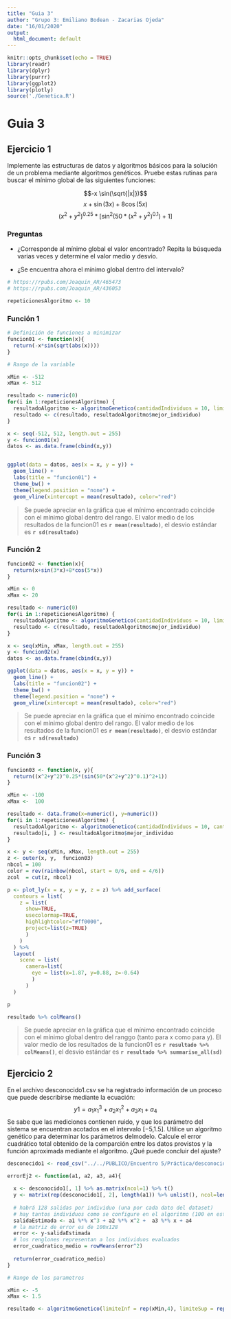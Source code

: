```yaml
---
title: "Guia 3"
author: "Grupo 3: Emiliano Bodean - Zacarias Ojeda"
date: "16/01/2020"
output:
  html_document: default
---
```


```r
knitr::opts_chunk$set(echo = TRUE)
library(readr)
library(dplyr)
library(purrr)
library(ggplot2)
library(plotly)
source('./Genetica.R')

```

# Guia 3

## Ejercicio 1

Implemente las estructuras de datos y algoritmos básicos para la solución de un problema mediante algoritmos genéticos. Pruebe estas rutinas para buscar el mínimo global de las siguientes funciones:

$$-x \sin(\sqrt{|x|})$$
$$x+\sin(3x)+8\cos(5x)$$
$$(x^2+y^2)^{0.25}*[\sin^2(50*(x^2+y^2)^{0.1})+1]$$

### Preguntas 

 - ¿Corresponde al mínimo global el valor encontrado? Repita la búsqueda varias veces y determine el valor medio y desvío. 
 
 - ¿Se encuentra ahora el mínimo global dentro del intervalo?




```r
# https://rpubs.com/Joaquin_AR/465473
# https://rpubs.com/Joaquin_AR/436053

```

```r
repeticionesAlgoritmo <- 10
```


### Función 1

```r
# Definición de funciones a minimizar
funcion01 <- function(x){
  return(-x*sin(sqrt(abs(x))))
}
```



```r
# Rango de la variable

xMin <- -512
xMax <- 512

resultado <- numeric(0)
for(i in 1:repeticionesAlgoritmo) {
  resultadoAlgoritmo <- algoritmoGenetico(cantidadIndividuos = 10, limiteInf = xMin, limiteSup = xMax, generacionesSinCambio = 40, fitnessFn = function(x) {-funcion01(x)})
  resultado <- c(resultado, resultadoAlgoritmo$mejor_individuo)
}


```

```r
x <- seq(-512, 512, length.out = 255)
y <- funcion01(x)
datos <- as.data.frame(cbind(x,y))


ggplot(data = datos, aes(x = x, y = y)) +
  geom_line() +
  labs(title = "funcion01") +
  theme_bw() +
  theme(legend.position = "none") +
  geom_vline(xintercept = mean(resultado), color="red")
```

> Se puede apreciar en la gráfica que el mínimo encontrado coincide con el mínimo global dentro del rango.
> El valor medio de los resultados de la funcion01 es **`r mean(resultado)`**, el desvio estándar es **`r sd(resultado)`**
 
 
### Función 2
 
```r
funcion02 <- function(x){
  return(x+sin(3*x)+8*cos(5*x))
}

xMin <- 0
xMax <- 20

resultado <- numeric(0)
for(i in 1:repeticionesAlgoritmo) {
  resultadoAlgoritmo <- algoritmoGenetico(cantidadIndividuos = 10, limiteInf = xMin, limiteSup = xMax, generacionesSinCambio = 40, fitnessFn = function(x) {-funcion02(x)})
  resultado <- c(resultado, resultadoAlgoritmo$mejor_individuo)
}

x <- seq(xMin, xMax, length.out = 255)
y <- funcion02(x)
datos <- as.data.frame(cbind(x,y))

ggplot(data = datos, aes(x = x, y = y)) +
  geom_line() +
  labs(title = "funcion02") +
  theme_bw() +
  theme(legend.position = "none") +
  geom_vline(xintercept = mean(resultado), color="red")


```


> Se puede apreciar en la gráfica que el mínimo encontrado coincide con el mínimo global dentro del rango.
> El valor medio de los resultados de la funcion01 es **`r mean(resultado)`**, el desvio estándar es **`r sd(resultado)`**

### Función 3

 
```r
funcion03 <- function(x, y){
  return((x^2+y^2)^0.25*(sin(50*(x^2+y^2)^0.1)^2+1))
}

xMin <- -100
xMax <-  100

resultado <- data.frame(x=numeric(), y=numeric())
for(i in 1:repeticionesAlgoritmo) {
  resultadoAlgoritmo <- algoritmoGenetico(cantidadIndividuos = 10, cantidadVariables=2, limiteInf = c(xMin, xMin), limiteSup = c(xMax, xMax), generacionesSinCambio = 40, fitnessFn = function(x,y) {-funcion03(x,y)})
  resultado[i, ] <- resultadoAlgoritmo$mejor_individuo
}

x <- y <- seq(xMin, xMax, length.out = 255)
z <- outer(x, y,  funcion03)
nbcol = 100
color = rev(rainbow(nbcol, start = 0/6, end = 4/6))
zcol  = cut(z, nbcol)

p <- plot_ly(x = x, y = y, z = z) %>% add_surface(
  contours = list(
    z = list(
      show=TRUE,
      usecolormap=TRUE,
      highlightcolor="#ff0000",
      project=list(z=TRUE)
      )
    )
  ) %>%
  layout(
    scene = list(
      camera=list(
        eye = list(x=1.87, y=0.88, z=-0.64)
        )
      )
  )

p

```

```r
resultado %>% colMeans()
```

> Se puede apreciar en la gráfica que el mínimo encontrado coincide con el mínimo global dentro del ranggo (tanto para x como para y).
> El valor medio de los resultados de la funcion01 es **`r resultado %>% colMeans()`**, el desvio estándar es **`r resultado %>% summarise_all(sd)`**




 
## Ejercicio 2

En el archivo desconocido1.csv se ha registrado información de un proceso que puede describirse mediante la ecuación:
$$y1 = a_1x^3_1 + a_2 x^2_1 + a_3 x_1 + a_4$$
Se sabe que las mediciones contienen ruido, y que los parámetro del sistema se encuentran acotados en el intervalo [−5,1.5].
Utilice un algoritmo genético para determinar los parámetros delmodelo. Calcule el error cuadrático total obtenido de la comparción entre los datos provistos y la función aproximada mediante el algoritmo. ¿Qué puede concluir del ajuste?

```r
desconocido1 <- read_csv("../../PUBLICO/Encuentro 5/Práctica/desconocido1.csv", col_names = FALSE)
```

```r
errorEj2 <- function(a1, a2, a3, a4){
  
  x <- desconocido1[, 1] %>% as.matrix(ncol=1) %>% t()
  y <- matrix(rep(desconocido1[, 2], length(a1)) %>% unlist(), ncol=length(x))
  
  # habrá 128 salidas por individuo (una por cada dato del dataset)
  # hay tantos individuos como se configure en el algoritmo (100 en este caso)
  salidaEstimada <- a1 %*% x^3 + a2 %*% x^2 +  a3 %*% x + a4
  # la matriz de error es de 100x128
  error <- y-salidaEstimada
  # los renglones representan a los individuos evaluados
  error_cuadratico_medio = rowMeans(error^2)
  
  return(error_cuadratico_medio)
}

```


```r
# Rango de los parametros

xMin <- -5
xMax <- 1.5

resultado <- algoritmoGenetico(limiteInf = rep(xMin,4), limiteSup = rep(xMax,4), cantidadVariables = 4, fitnessFn = function(a1, a2, a3, a4) {-errorEj2(a1, a2, a3, a4)})


```
